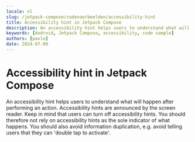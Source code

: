 ```yaml
---
locale: nl
slug: /jetpack-compose/codevoorbeelden/accessibility-hint
title: Accessibility hint in Jetpack Compose
description: An accessibility hint helps users to understand what will happen after performing an action.
keywords: [Android, Jetpack Compose, accessibility, code sample]
authors: [pavlo]
date: 2024-07-09
---
```


# Accessibility hint in Jetpack Compose

An accessibility hint helps users to understand what will happen after performing an action. Accessibility hints are announced by the screen reader. Keep in mind that users can turn off accessibility hints. You should therefore not rely on accessibility hints as the sole indicator of what happens. You should also avoid information duplication, e.g. avoid telling users that they can 'double tap to activate'.

<CodeSample id="accessibility-hint" platform="jetpack-compose" locale="nl"/>
